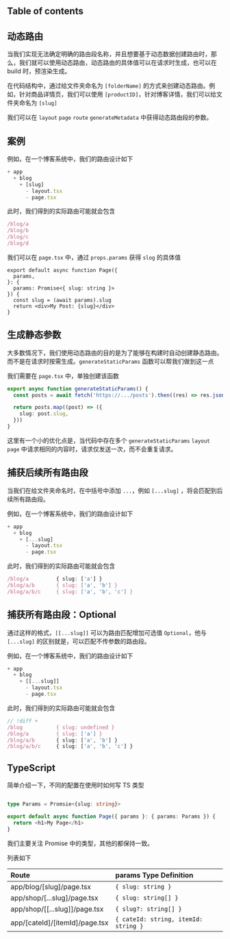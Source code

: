 
## Table of contents

## 动态路由

当我们实现无法确定明确的路由段名称，并且想要基于动态数据创建路由时，那么，我们就可以使用动态路由，动态路由的具体值可以在请求时生成，也可以在 build 时，预渲染生成。

在代码结构中，通过给文件夹命名为 `[folderName]` 的方式来创建动态路由。例如，针对商品详情页，我们可以使用 `[productID]`，针对博客详情，我们可以给文件夹命名为 `[slug]`

我们可以在 `layout` `page` `route` `generateMetadata` 中获得动态路由段的参数。

## 案例

例如，在一个博客系统中，我们的路由设计如下

```ts
+ app
  + blog
    + [slug]
      - layout.tsx
      - page.tsx
```

此时，我们得到的实际路由可能就会包含

```ts
/blog/a
/blog/b
/blog/c
/blog/d
```

我们可以在 `page.tsx` 中，通过 `props.params` 获得 `slog` 的具体值

```tsx app/ablog/[slug]/page.tsx
export default async function Page({
  params,
}: {
  params: Promise<{ slug: string }>
}) {
  const slug = (await params).slug
  return <div>My Post: {slug}</div>
}
```

## 生成静态参数

大多数情况下，我们使用动态路由的目的是为了能够在构建时自动创建静态路由。而不是在请求时按需生成。`generateStaticParams` 函数可以帮我们做到这一点

我们需要在 `page.tsx` 中，单独创建该函数

```ts app/blog/[slug]/page.tsx
export async function generateStaticParams() {
  const posts = await fetch('https://.../posts').then((res) => res.json())

  return posts.map((post) => ({
    slug: post.slug,
  }))
}
```

这里有一个小的优化点是，当代码中存在多个 `generateStaticParams` `layout` `page` 中请求相同的内容时，请求仅发送一次，而不会重复请求。

## 捕获后续所有路由段

当我们在给文件夹命名时，在中括号中添加 `...`，例如 `[...slug]` ，将会匹配到后续所有路由段。

例如，在一个博客系统中，我们的路由设计如下

```ts
+ app
  + blog
    + [...slug]
      - layout.tsx
      - page.tsx
```

此时，我们得到的实际路由可能就会包含

```ts
/blog/a         { slug: ['a'] }
/blog/a/b       { slug: ['a', 'b'] }
/blog/a/b/c     { slug: ['a', 'b', 'c'] }
```

## 捕获所有路由段：Optional

通过这样的格式，`[[...slug]]` 可以为路由匹配增加可选值 `Optional`，他与 `[...slug]` 的区别就是，可以匹配不传参数的路由段。

例如，在一个博客系统中，我们的路由设计如下

```ts
+ app
  + blog
    + [[...slug]]
      - layout.tsx
      - page.tsx
```

此时，我们得到的实际路由可能就会包含

```ts
// !diff +
/blog           { slug: undefined }
/blog/a         { slug: ['a'] }
/blog/a/b       { slug: ['a', 'b'] }
/blog/a/b/c     { slug: ['a', 'b', 'c'] }
```


## TypeScript

简单介绍一下，不同的配置在使用时如何写 TS 类型

```ts page.tsx

type Params = Promsie<{slug: string}>

export default async function Page({ params }: { params: Params }) {
  return <h1>My Page</h1>
}
```

我们主要关注 Promise 中的类型，其他的都保持一致。

列表如下

|Route                              |params Type Definition            |
|:---                               |:---                              |
|app/blog/[slug]/page.tsx           | `{ slug: string }`               |
|app/shop/[...slug]/page.tsx        | `{ slug: string[] }`             |
|app/shop/[[...slug]]/page.tsx      | `{ slug?: string[] }`            |
|app/[cateId]/[itemId]/page.tsx     | `{ cateId: string, itemId: string }` |
